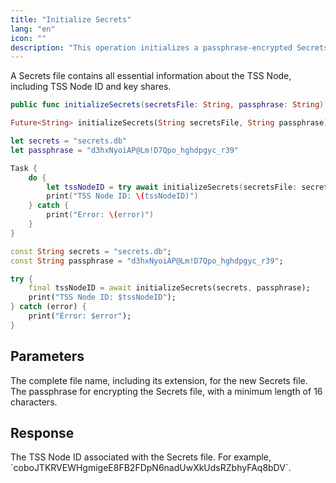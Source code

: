```yaml
---
title: "Initialize Secrets"
lang: "en"
icon: ""
description: "This operation initializes a passphrase-encrypted Secrets file that contains a unique TSS Node ID."
---
```

<Info>A Secrets file contains all essential information about the TSS Node, including TSS Node ID and key shares.</Info>

<CodeGroup>

```Swift iOS
public func initializeSecrets(secretsFile: String, passphrase: String) async throws -> String
```

```Dart Flutter
Future<String> initializeSecrets(String secretsFile, String passphrase) async
```

</CodeGroup>


<RequestExample>

```Swift iOS
let secrets = "secrets.db"
let passphrase = "d3hxNyoiAP@Lm!D7Qpo_hghdpgyc_r39"

Task {
    do {
        let tssNodeID = try await initializeSecrets(secretsFile: secrets, passphrase: passphrase)
        print("TSS Node ID: \(tssNodeID)")
    } catch {
        print("Error: \(error)")
    }
}
```

```Dart Flutter
const String secrets = "secrets.db";
const String passphrase = "d3hxNyoiAP@Lm!D7Qpo_hghdpgyc_r39";

try {
    final tssNodeID = await initializeSecrets(secrets, passphrase);
    print("TSS Node ID: $tssNodeID");
} catch (error) {
    print("Error: $error");
}
```

</RequestExample>

## Parameters

<ParamField path="secretsFile" type="string">
The complete file name, including its extension, for the new Secrets file.
</ParamField>

<ParamField path="passphrase" type="string">
The passphrase for encrypting the Secrets file, with a minimum length of 16 characters.
</ParamField>


## Response

<ResponseField name="tssNodeID" type="string">
The TSS Node ID associated with the Secrets file.
For example, `coboJTKRVEWHgmigeE8FB2FDpN6nadUwXkUdsRZbhyFAq8bDV`.
</ResponseField>
